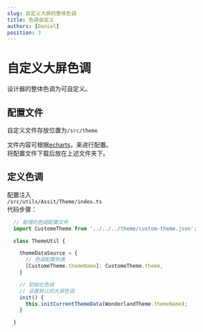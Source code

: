 ```yaml
---
slug: 自定义大屏的整体色调
title: 色调自定义
authors: [Daniel]
position: 3
---  
```


# 自定义大屏色调  

设计器的整体色调为可自定义。  

## 配置文件  
自定义文件存放位置为`/src/theme`  

文件内容可根据[echarts](https://echarts.apache.org/zh/theme-builder.html)，来进行配置。  
将配置文件下载后放在上述文件夹下。  

## 定义色调  
配置注入  
`/src/utils/Assit/Theme/index.ts`  
代码步骤：
```ts
  // 新增的色调配置文件
  import CustomeTheme from '../../../theme/custom-theme.json';

  class ThemeUtil {

    themeDataSource = {
      // 色调配置列表
      [CustomeTheme.themeName]: CustomeTheme.theme,
    }

    // 初始化色调
    // 设置默认的大屏色调
    init() {
      this.initCurrentThemeData(WonderlandTheme.themeName);
    }

  }

```


